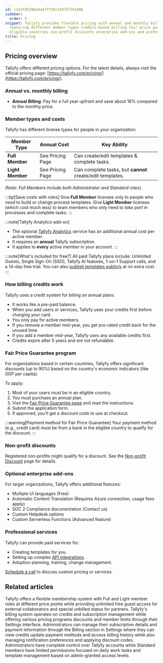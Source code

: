```yaml
---
id: c143f0529be9a477f30c150757761086
sidebar:
  order: 9
snippet: Tallyfy provides flexible pricing with annual and monthly billing options
  featuring different member types credits-based billing fair price guarantees for
  eligible countries non-profit discounts enterprise add-ons and professional services.
title: Pricing
---
```



## Pricing overview

Tallyfy offers different pricing options. For the latest details, always visit the official pricing page: [https://tallyfy.com/pricing/](https://tallyfy.com/pricing/).

### Annual vs. monthly billing

*   **Annual Billing**: Pay for a full year upfront and save about 16% compared to the monthly price.

### Member types and costs

Tallyfy has different license types for people in your organization:

| Member Type     | Annual Cost      | Key Ability                                      |
|-----------------|------------------|--------------------------------------------------|
| **Full Member** | See Pricing Page | Can create/edit templates & complete tasks.      |
| **Light Member**| See Pricing Page | Can complete tasks, but **cannot** create/edit templates. |

*(Note: Full Members include both Administrator and Standard roles).* 

:::tip[Save costs with roles]
Give **Full Member** licenses only to people who *need* to build or change process templates. Give **Light Member** licenses (which cost much less) to team members who only need to *take part* in processes and complete tasks.
:::

:::note[Tallyfy Analytics add-on]
*   The optional [Tallyfy Analytics](/products/pro/integrations/analytics/) service has an additional annual cost per active member.
*   It requires an **annual** Tallyfy subscription.
*   It applies to **every** active member in your account.
:::

:::note[What's included for free?]
All paid Tallyfy plans include: Unlimited Guests, Single Sign-On (SSO), Tallyfy AI features, 1-on-1 Support calls, and a 14-day free trial. You can also [publish templates publicly](/products/pro/documenting/templates/how-to-make-my-tallyfy-template-public/) at no extra cost.
:::

### How billing credits work

Tallyfy uses a credit system for billing on annual plans:

*   It works like a pre-paid balance.
*   When you add users or services, Tallyfy uses your credits first before charging your card.
*   You only pay for active members.
*   If you remove a member mid-year, you get pro-rated credit back for the unused time.
*   If you add a member mid-year, Tallyfy uses any available credits first.
*   Credits expire after 5 years and are not refundable.

### Fair Price Guarantee program

For organizations based in certain countries, Tallyfy offers significant discounts (up to 90%) based on the country's economic indicators (like GDP per capita).

To apply:
<Steps>
1. Most of your users must be in an eligible country.
2. You must purchase an annual plan.
3. Visit the [Fair Price Guarantee page](https://tallyfy.com/pricing/fair-price-guarantee/) and read the instructions.
4. Submit the application form.
5. If approved, you'll get a discount code to use at checkout.
</Steps>

:::warning[Payment method for Fair Price Guarantee]
Your payment method (e.g., credit card) must be from a bank in the eligible country to qualify for the discount.
:::

### Non-profit discounts

Registered non-profits might qualify for a discount. See the [Non-profit Discount](/products/pro/pricing/how-to-apply-for-tallyfys-nonprofit-program-discount/) page for details.

### Optional enterprise add-ons

For larger organizations, Tallyfy offers additional features:

*   Multiple UI languages (Free)
*   Automatic Content Translation (Requires Azure connection, usage fees apply)
*   SOC 2 Compliance documentation (Contact us)
*   Custom Helpdesk options
*   Custom Serverless Functions (Advanced feature)

### Professional services

Tallyfy can provide paid services for:

*   Creating templates for you.
*   Setting up complex [API integrations](/products/pro/integrations/open-api/).
*   Adoption planning, training, change management.

[Schedule a call](https://tallyfy.com/booking/) to discuss custom pricing or services.


<PageTree />

## Related articles
<CardGrid>
<LinkTitleCard header="<b>Billing > Tallyfy's Account and Member Limits</b>" href="/products/pro/settings/billing/what-are-tallyfys-account-and-member-limits/" > Tallyfy offers a flexible membership system with Full and Light member roles at different price points while providing unlimited free guest access for external collaborators and special unbilled status for partners. </LinkTitleCard>
<LinkTitleCard header="<b>Settings > Billing</b>" href="/products/pro/settings/billing/" > Tallyfy's billing system operates on credits and subscription management while offering various pricing programs discounts and member limits through their Settings interface. </LinkTitleCard>
<LinkTitleCard header="<b>Billing > Access and manage my billing details</b>" href="/products/pro/settings/billing/how-to-access-and-manage-my-billing-details/" > Administrators can manage their subscription details and payment information through the Billing section in Settings where they can view credits update payment methods and access billing history while also managing notification preferences and applying discount codes. </LinkTitleCard>
<LinkTitleCard header="<b>Members > Standard and Admin members</b>" href="/products/pro/documenting/members/standard-admin-members/" > Administrators have complete control over Tallyfy accounts while Standard members have limited permissions focused on daily work tasks and template management based on admin-granted access levels. </LinkTitleCard>
</CardGrid>